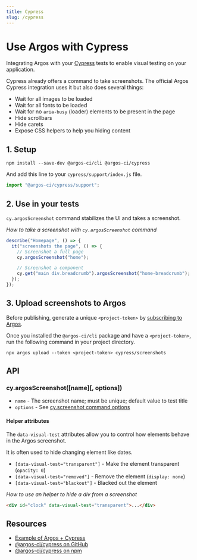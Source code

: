 ```yaml
---
title: Cypress
slug: /cypress
---
```


# Use Argos with Cypress

Integrating Argos with your [Cypress](https://www.cypress.io/) tests to enable visual testing on your application.

Cypress already offers a command to take screenshots. The official Argos Cypress integration uses it but also does several things:

- Wait for all images to be loaded
- Wait for all fonts to be loaded
- Wait for no `aria-busy` (loader) elements to be present in the page
- Hide scrollbars
- Hide carets
- Expose CSS helpers to help you hiding content

## 1. Setup

```
npm install --save-dev @argos-ci/cli @argos-ci/cypress
```

And add this line to your `cypress/support/index.js` file.

```js
import "@argos-ci/cypress/support";
```

## 2. Use in your tests

`cy.argosScreenshot` command stabilizes the UI and takes a screenshot.

_How to take a screenshot with `cy.argosScreenshot` command_

```js
describe("Homepage", () => {
  it("screenshots the page", () => {
    // Screenshot a full page
    cy.argosScreenshot("home");

    // Screenshot a component
    cy.get("main div.breadcrumb").argosScreenshot("home-breadcrumb");
  });
});
```

## 3. Upload screenshots to Argos

Before publishing, generate a unique `<project-token>` by [subscribing to Argos](https://github.com/marketplace/argos-ci).

Once you installed the `@argos-ci/cli` package and have a `<project-token>`, run the following command in your project directory.

```
npx argos upload --token <project-token> cypress/screenshots
```

## API

### cy.argosScreenshot([name][, options])

- `name` - The screenshot name; must be unique; default value to test title
- `options` - See [cy.screenshot command options](https://docs.cypress.io/api/commands/screenshot)

#### Helper attributes

The `data-visual-test` attributes allow you to control how elements behave in the Argos screenshot.

It is often used to hide changing element like dates.

- `[data-visual-test="transparent"]` - Make the element transparent (`opacity: 0`)
- `[data-visual-test="removed"]` - Remove the element (`display: none`)
- `[data-visual-test="blackout"]` - Blacked out the element

_How to use an helper to hide a div from a screenshot_

```html
<div id="clock" data-visual-test="transparent">...</div>
```

## Resources

- [Example of Argos + Cypress](https://github.com/argos-ci/argos/tree/main/examples/cypress)
- [@argos-ci/cypress on GitHub](https://github.com/argos-ci/argos-cypress)
- [@argos-ci/cypress on npm](https://www.npmjs.com/package/@argos-ci/cypress)
